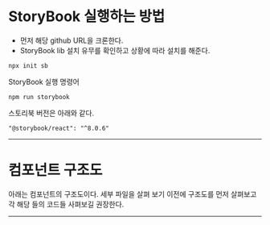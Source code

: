 # StoryBook 실행하는 방법

- 먼저 해당 github URL을 크론한다.
- StoryBook lib 설치 유무를 확인하고 상황에 따라 설치를 해준다.
```
npx init sb
```

StoryBook 실행 명령어

```
npm run storybook

```

스토리북 버전은 아래와 같다.

```
"@storybook/react": "^8.0.6"
```
---
# 컴포넌트 구조도
아래는 컴포넌트의 구조도이다. 세부 파일을 살펴 보기 이전에 구조도를 먼저 살펴보고 각 해당 들의 코드들 사펴보길 권장한다.

---